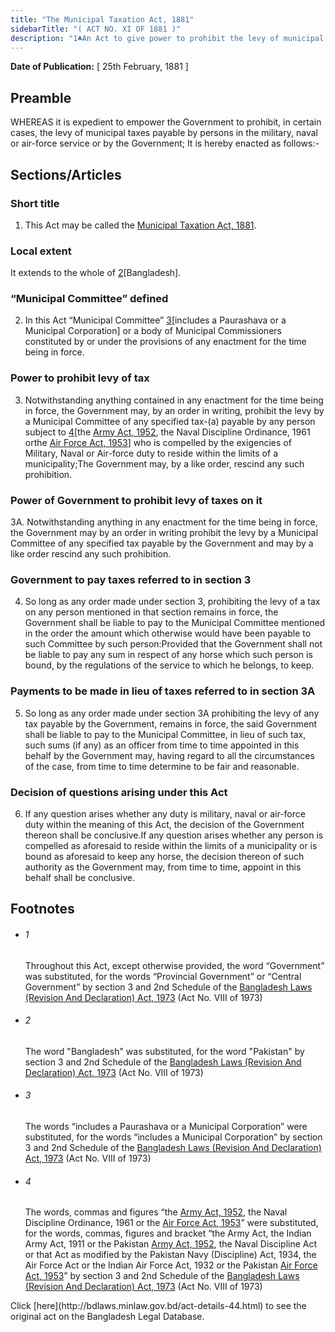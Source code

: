 ```yaml
---
title: "The Municipal Taxation Act, 1881"
sidebarTitle: "( ACT NO. XI OF 1881 )"
description: "1♣An Act to give power to prohibit the levy of municipal taxes in certain cases."
---
```


**Date of Publication:** [ 25th February, 1881 ]

## Preamble

WHEREAS it is expedient to empower the Government to prohibit, in certain cases, the levy of municipal taxes payable by persons in the military, naval or air-force service or by the Government; It is hereby enacted as follows:-

## Sections/Articles

### Short title

1. This Act may be called the [Municipal Taxation Act, 1881](/laws/volume-2/act-44 "Municipal Taxation Act, 1881").

### Local extent

It extends to the whole of [2](1)[Bangladesh].

### “Municipal Committee” defined

2. In this Act “Municipal Committee” [3](1)[includes a Paurashava or a Municipal Corporation] or a body of Municipal Commissioners constituted by or under the provisions of any enactment for the time being in force.

### Power to prohibit levy of tax

3. Notwithstanding anything contained in any enactment for the time being in force, the Government may, by an order in writing, prohibit the levy by a Municipal Committee of any specified tax-(a) payable by any person subject to [4](1)[the [Army Act, 1952](/laws/volume-11/act-248 "Army Act, 1952"), the Naval Discipline Ordinance, 1961 orthe [Air Force Act, 1953](/laws/volume-11/act-256 "Air Force Act, 1953")] who is compelled by the exigencies of Military, Naval or Air-force duty to reside within the limits of a municipality;The Government may, by a like order, rescind any such prohibition.

### Power of Government to prohibit levy of taxes on it

3A. Notwithstanding anything in any enactment for the time being in force, the Government may by an order in writing prohibit the levy by a Municipal Committee of any specified tax payable by the Government and may by a like order rescind any such prohibition.

### Government to pay taxes referred to in section 3

4. So long as any order made under section 3, prohibiting the levy of a tax on any person mentioned in that section remains in force, the Government shall be liable to pay to the Municipal Committee mentioned in the order the amount which otherwise would have been payable to such Committee by such person:Provided that the Government shall not be liable to pay any sum in respect of any horse which such person is bound, by the regulations of the service to which he belongs, to keep.

### Payments to be made in lieu of taxes referred to in section 3A

5. So long as any order made under section 3A prohibiting the levy of any tax payable by the Government, remains in force, the said Government shall be liable to pay to the Municipal Committee, in lieu of such tax, such sums (if any) as an officer from time to time appointed in this behalf by the Government may, having regard to all the circumstances of the case, from time to time determine to be fair and reasonable.

### Decision of questions arising under this Act

6. If any question arises whether any duty is military, naval or air-force duty within the meaning of this Act, the decision of the Government thereon shall be conclusive.If any question arises whether any person is compelled as aforesaid to reside within the limits of a municipality or is bound as aforesaid to keep any horse, the decision thereon of such authority as the Government may, from time to time, appoint in this behalf shall be conclusive.

## Footnotes

- ###### 1

  Throughout this Act, except otherwise provided, the word “Government” was substituted, for the words “Provincial Government” or “Central Government” by section 3 and 2nd Schedule of the [Bangladesh Laws (Revision And Declaration) Act, 1973](/laws/volume-17/act-430 "Bangladesh Laws (Revision And Declaration) Act, 1973") (Act No. VIII of 1973)

- ###### 2

  The word "Bangladesh" was substituted, for the word "Pakistan" by section 3 and 2nd Schedule of the [Bangladesh Laws (Revision And Declaration) Act, 1973](/laws/volume-17/act-430 "Bangladesh Laws (Revision And Declaration) Act, 1973") (Act No. VIII of 1973)

- ###### 3

  The words “includes a Paurashava or a Municipal Corporation” were substituted, for the words “includes a Municipal Corporation” by section 3 and 2nd Schedule of the [Bangladesh Laws (Revision And Declaration) Act, 1973](/laws/volume-17/act-430 "Bangladesh Laws (Revision And Declaration) Act, 1973") (Act No. VIII of 1973)

- ###### 4

  The words, commas and figures “the [Army Act, 1952](/laws/volume-11/act-248 "Army Act, 1952"), the Naval Discipline Ordinance, 1961 or the [Air Force Act, 1953](/laws/volume-11/act-256 "Air Force Act, 1953")” were substituted, for the words, commas, figures and bracket “the Army Act, the Indian Army Act, 1911 or the Pakistan [Army Act, 1952](/laws/volume-11/act-248 "Army Act, 1952"), the Naval Discipline Act or that Act as modified by the Pakistan Navy (Discipline) Act, 1934, the Air Force Act or the Indian Air Force Act, 1932 or the Pakistan [Air Force Act, 1953](/laws/volume-11/act-256 "Air Force Act, 1953")” by section 3 and 2nd Schedule of the [Bangladesh Laws (Revision And Declaration) Act, 1973](/laws/volume-17/act-430 "Bangladesh Laws (Revision And Declaration) Act, 1973") (Act No. VIII of 1973)

<Note>
  Click [here](http://bdlaws.minlaw.gov.bd/act-details-44.html) to see the original act on the Bangladesh Legal Database.
</Note>
